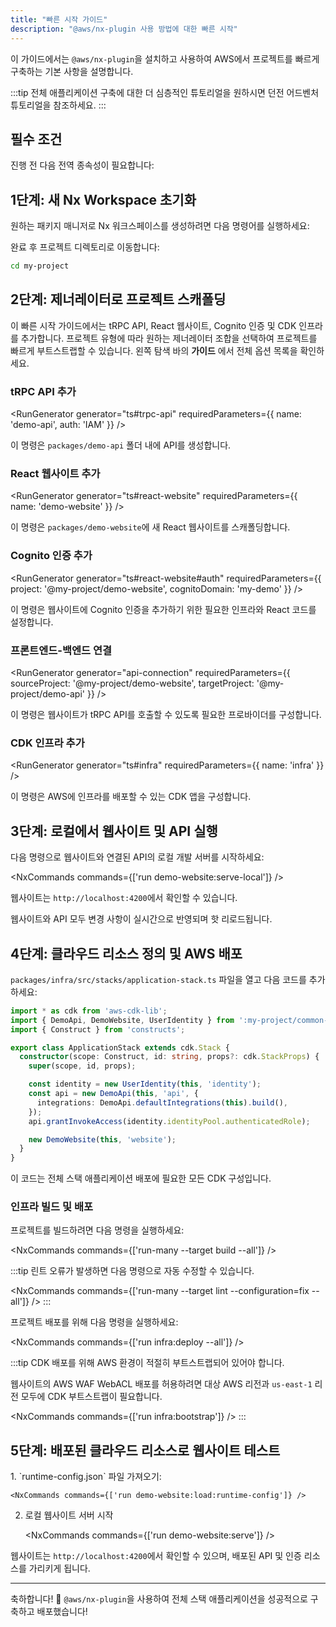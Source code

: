 ```yaml
---
title: "빠른 시작 가이드"
description: "@aws/nx-plugin 사용 방법에 대한 빠른 시작"
---
```





이 가이드에서는 `@aws/nx-plugin`을 설치하고 사용하여 AWS에서 프로젝트를 빠르게 구축하는 기본 사항을 설명합니다.

:::tip
전체 애플리케이션 구축에 대한 더 심층적인 튜토리얼을 원하시면 <Link path="get_started/tutorials/dungeon-game/overview">던전 어드벤처 튜토리얼</Link>을 참조하세요.
:::

## 필수 조건

진행 전 다음 전역 종속성이 필요합니다:

<Snippet name="prerequisites" />

## 1단계: 새 Nx Workspace 초기화

원하는 패키지 매니저로 Nx 워크스페이스를 생성하려면 다음 명령어를 실행하세요:

<CreateNxWorkspaceCommand workspace="my-project" />

완료 후 프로젝트 디렉토리로 이동합니다:

```sh
cd my-project
```

## 2단계: 제너레이터로 프로젝트 스캐폴딩

이 빠른 시작 가이드에서는 tRPC API, React 웹사이트, Cognito 인증 및 CDK 인프라를 추가합니다. 프로젝트 유형에 따라 원하는 제너레이터 조합을 선택하여 프로젝트를 빠르게 부트스트랩할 수 있습니다. 왼쪽 탐색 바의 __가이드__ 에서 전체 옵션 목록을 확인하세요.

### tRPC API 추가

<RunGenerator generator="ts#trpc-api" requiredParameters={{ name: 'demo-api', auth: 'IAM' }} />

이 명령은 `packages/demo-api` 폴더 내에 API를 생성합니다.

### React 웹사이트 추가

<RunGenerator generator="ts#react-website" requiredParameters={{ name: 'demo-website' }} />

이 명령은 `packages/demo-website`에 새 React 웹사이트를 스캐폴딩합니다.

### Cognito 인증 추가

<RunGenerator generator="ts#react-website#auth" requiredParameters={{ project: '@my-project/demo-website', cognitoDomain: 'my-demo' }} />

이 명령은 웹사이트에 Cognito 인증을 추가하기 위한 필요한 인프라와 React 코드를 설정합니다.

### 프론트엔드-백엔드 연결

<RunGenerator generator="api-connection" requiredParameters={{ sourceProject: '@my-project/demo-website', targetProject: '@my-project/demo-api' }} />

이 명령은 웹사이트가 tRPC API를 호출할 수 있도록 필요한 프로바이더를 구성합니다.

### CDK 인프라 추가

<RunGenerator generator="ts#infra" requiredParameters={{ name: 'infra' }} />

이 명령은 AWS에 인프라를 배포할 수 있는 CDK 앱을 구성합니다.

## 3단계: 로컬에서 웹사이트 및 API 실행

다음 명령으로 웹사이트와 연결된 API의 로컬 개발 서버를 시작하세요:

<NxCommands commands={['run demo-website:serve-local']} />

웹사이트는 `http://localhost:4200`에서 확인할 수 있습니다.

웹사이트와 API 모두 변경 사항이 실시간으로 반영되며 핫 리로드됩니다.

## 4단계: 클라우드 리소스 정의 및 AWS 배포

`packages/infra/src/stacks/application-stack.ts` 파일을 열고 다음 코드를 추가하세요:

```typescript
import * as cdk from 'aws-cdk-lib';
import { DemoApi, DemoWebsite, UserIdentity } from ':my-project/common-constructs';
import { Construct } from 'constructs';

export class ApplicationStack extends cdk.Stack {
  constructor(scope: Construct, id: string, props?: cdk.StackProps) {
    super(scope, id, props);

    const identity = new UserIdentity(this, 'identity');
    const api = new DemoApi(this, 'api', {
      integrations: DemoApi.defaultIntegrations(this).build(),
    });
    api.grantInvokeAccess(identity.identityPool.authenticatedRole);

    new DemoWebsite(this, 'website');
  }
}
```

이 코드는 전체 스택 애플리케이션 배포에 필요한 모든 CDK 구성입니다.

### 인프라 빌드 및 배포

프로젝트를 빌드하려면 다음 명령을 실행하세요:

<NxCommands commands={['run-many --target build --all']} />

:::tip
린트 오류가 발생하면 다음 명령으로 자동 수정할 수 있습니다.

<NxCommands commands={['run-many --target lint --configuration=fix --all']} />
:::

프로젝트 배포를 위해 다음 명령을 실행하세요:

<NxCommands commands={['run infra:deploy --all']} />

:::tip
CDK 배포를 위해 AWS 환경이 적절히 부트스트랩되어 있어야 합니다.

웹사이트의 AWS WAF WebACL 배포를 허용하려면 대상 AWS 리전과 `us-east-1` 리전 모두에 CDK 부트스트랩이 필요합니다.

<NxCommands commands={['run infra:bootstrap']} />
:::

## 5단계: 배포된 클라우드 리소스로 웹사이트 테스트

<Steps>
1. `runtime-config.json` 파일 가져오기:

    <NxCommands commands={['run demo-website:load:runtime-config']} />

2. 로컬 웹사이트 서버 시작

    <NxCommands commands={['run demo-website:serve']} />
</Steps>

웹사이트는 `http://localhost:4200`에서 확인할 수 있으며, 배포된 API 및 인증 리소스를 가리키게 됩니다.

---

축하합니다! 🎉 `@aws/nx-plugin`을 사용하여 전체 스택 애플리케이션을 성공적으로 구축하고 배포했습니다!
